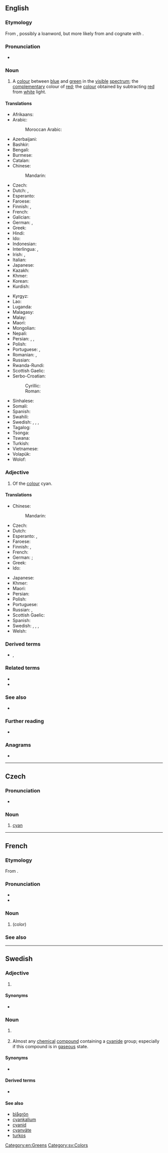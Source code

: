 {{also|Cyan|cyan-}}
==English==

===Etymology===
From {{der|en|grc|κύανος}}, possibly a loanword, but more likely from {{der|en|ine-pro|*ḱʷei-|t=to shine, white, light}} and cognate with {{cog|hit|kuwannan-|t=precious stone, copper, blue}}.

===Pronunciation===
* {{IPA|en|/ˈsaɪˌæn/|/ˈsaɪ.ən/}}

===Noun===
{{en-noun|~|s}}

# A [[colour]] between [[blue]] and [[green]] in the [[visible]] [[spectrum]]; the [[complementary]] colour of [[red]]; the [[colour]] obtained by subtracting [[red]] from [[white]] light.
#: {{color panel|00FFFF}}

====Translations====
{{trans-top|a colour between blue and green}}
* Afrikaans: {{t|af|siaan}}
* Arabic: {{t|ar|سَمَاوِيّ|m|}}
*: Moroccan Arabic: {{t|ary|سماوي|tr=smāwi}}
* Azerbaijani: {{t+|az|mavi}}
* Bashkir: {{t|ba|зәңгәр|sc=Cyrl}}
* Bengali: {{t|bn|সায়ান}}
* Burmese: {{t|my|စိမ်းပြာရောင်}}
* Catalan: {{t+|ca|cian|m}}
* Chinese:
*: Mandarin: {{t+|cmn|青色|tr=qīngsè}}
* Czech: {{t+|cs|cyan|m}}
* Dutch: {{t+|nl|cyaan|n}}, {{t|nl|appelblauwzeegroen|n}}
* Esperanto: {{t|eo|ciankoloro}}
* Faroese: {{t|fo|blágrønur}}
* Finnish: {{t+|fi|sinivihreä}}, {{t+|fi|syaani}}
* French: {{t+|fr|cyan|m}}
* Galician: {{t+|gl|ciano}}
* German: {{t+|de|Aquamarin|n}}, {{t+|de|Zyan|n}}
* Greek: {{t+|el|κυανός|m}}
* Hindi: {{t+|hi|आसमानी}}
* Ido: {{t+|io|ciana}}
* Indonesian: {{t|id|langit biru}}
* Interlingua: {{t|ia|cyano}}, {{t|ia|cyano blau}}
* Irish: {{t|ga|cian|m}}, {{t|ga|cianghorm|m}}
* Italian: {{t+|it|ciano|m}}
* Japanese: {{t|ja|シアン|tr=shian}}
* Kazakh: {{t|kk|циан}}
* Khmer: {{t|km|និលហរិត|tr=nil hak rit}}
* Korean: {{t|ko|청록색|tr=cheonglogsaek}}
* Kurdish: {{t+|ku|sayan}}
{{trans-mid}}
* Kyrgyz: {{t+|ky|көгүлтүр}}
* Lao: {{t|lo|ສີຟ້າເຄົ້າ|tr=sifa khao}}
* Luganda: {{t|lg|bululu}}
* Malagasy: {{t|mg|ohatra tsy ampy}}
* Malay: {{t|ms|langit biru}}
* Maori: {{t|mi|kārikiōrangi}}
* Mongolian: {{t|mn|шар хөх өнгө}}
* Nepali: {{t|ne|सियान}}
* Persian: {{t|fa|آبی دریایی|tr=ābi-daryāyi}}, {{t+|fa|سیان|tr=siyān}}, {{t+|fa|زنگاری|tr=zangāri}}
* Polish: {{t+|pl|turkus|m-in}}
* Portuguese: {{t+|pt|turquesa|f}}, {{t+|pt|ciano|m}}
* Romanian: {{t+|ro|azur|m}}, {{t+|ro|cyan|n}}
* Russian: {{t+|ru|бирюзо́вый|m}}
* Rwanda-Rundi: {{t|rw|uburubu}}
* Scottish Gaelic: {{t|gd|saidhean|m}}
* Serbo-Croatian:
*: Cyrillic: {{t|sh|тиркизна|f}}
*: Roman: {{t|sh|tirkizna|f}}
* Sinhalese: {{t|si|සයන්}}
* Somali: {{t|so|baxri}}
* Spanish: {{t+|es|cian|m}}
* Swahili: {{t|sw|cyan}}
* Swedish: {{t+|sv|cyan}}, {{t|sv|cyanfärg}}, {{t+|sv|turkos}}, {{t|sv|turkosfärg}}
* Tagalog: {{t|tl|siyano}}
* Tsonga: {{t|ts|wasi-lwandle}}
* Tswana: {{t|tn|saeyene}}
* Turkish: {{t+|tr|camgöbeği}}
* Vietnamese: {{t+|vi|xanh lơ}}
* Volapük: {{t-needed|vo}}
* Wolof: {{t|wo|baxa}}
{{trans-bottom}}

===Adjective===
{{en-adj}}

# Of the [[colour]] cyan.

====Translations====
{{trans-top|of the colour cyan}}
* Chinese:
*: Mandarin: {{t+|cmn|青色|alt=青色的|tr=qīngsè de}}
* Czech: {{t+|cs|azurový|m}}
* Dutch: {{t|nl|cyaankleurig}}
* Esperanto: {{t|eo|ciankolora}}, {{t|eo|cejana}}
* Faroese: {{t|fo|blágrønur}}
* Finnish: {{t+|fi|sinivihreä}}, {{t|fi|[[syaani]]n värinen}}
* French: {{t+|fr|turquois}}
* German: {{t+|de|türkis}} {{i|common}}; {{t|de|zyan}} {{i|specialist use only}}
* Greek: {{t+|el|κυανός}}
* Ido: {{t+|io|ciana}}
{{trans-mid}}
* Japanese: {{t|ja|シアン色の|tr=shian’iro no}}
* Khmer: {{t|km|និលហរិត|tr=nil hak rit}}
* Maori: {{t|mi|kārikiōrangi}}
* Persian: {{t|fa|سبزآبی}}
* Polish: {{t+|pl|turkusowy}}
* Portuguese: {{t+|pt|ciano|m}}
* Russian: {{t+|ru|голубо́й}}, {{t+|ru|бирюзовый|m}}
* Scottish Gaelic: {{t|gd|saidhean}}
* Spanish: {{t+|es|cian}}
* Swedish: {{t+|sv|cyan}}, {{t|sv|cyanfärgad}}, {{t+|sv|turkos}}, {{t|sv|turkosfärgad}}
* Welsh: {{t+|cy|gwyrddlas}}
{{trans-bottom}}

===Derived terms===
* {{l|en|haemocyanin}}, {{l|en|hemocyanin}}

===Related terms===
* {{l|en|cyan-}}
* {{l|en|cyano-}}

===See also===
{{table:colors/en}}
* {{list:blues/en}}

===Further reading===
* {{pedialite}}

===Anagrams===
* {{anagrams|en|a=acny|-ancy|cany}}

[[Category:en:Greens]]

----

==Czech==

===Pronunciation===
* {{cs-IPA|cyjan}}

===Noun===
{{cs-noun|g=m}}

# {{lb|cs|printing}} [[cyan#English|cyan]]

{{table:colors/cs}}

----

==French==

===Etymology===
From {{der|fr|grc|κύανος}}.

===Pronunciation===
* {{fr-IPA}}
* {{audio|fr|LL-Q150 (fra)-GrandCelinien-cyan.wav|Audio}}

===Noun===
{{fr-noun|m}}

# {{l|en|cyan}} (color)

===See also===
{{table:colors/fr}}

----

==Swedish==

===Adjective===
{{head|sv|adjective}}

# {{l|en|cyan}} {{gloss|colour}}

====Synonyms====
* {{l|sv|cyanfärgad}}

===Noun===
{{head|sv|noun}}

# {{l|en|cyan}} {{qualifier|colour}}
# {{lb|sv|colloquial}} Almost any [[chemical]] [[compound]] containing a [[cyanide]] group; especially if this compound is in [[gaseous]] state.

====Synonyms====
* {{sense|colour}} {{l|sv|cyanfärg}}

====Derived terms====
* {{l|sv|cyanblå}}

====See also====
* [[blågrön]]
* [[cyankalium]]
* [[cyanid]]
* [[cyanväte]]
* [[turkos]]

[[Category:sv:Colors]]